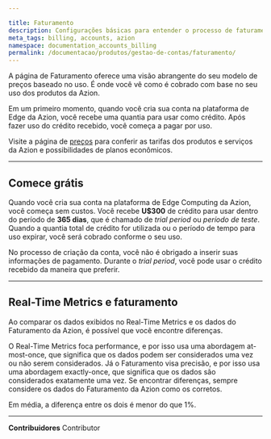 ```yaml
---

title: Faturamento
description: Configurações básicas para entender o processo de faturamento da Azion e como manter uma conta ativa.
meta_tags: billing, accounts, azion
namespace: documentation_accounts_billing
permalink: /documentacao/produtos/gestao-de-contas/faturamento/
---
```


A página de Faturamento oferece uma visão abrangente do seu modelo de preços baseado no uso. É onde você vê como é cobrado com base no seu uso dos produtos da Azion.

Em um primeiro momento, quando você cria sua conta na plataforma de Edge da Azion, você recebe uma quantia para usar como crédito. Após fazer uso do crédito recebido, você começa a pagar por uso.

Visite a página de [preços](https://www.azion.com/pt-br/precos) para conferir as tarifas dos produtos e serviços da Azion e possibilidades de planos econômicos.

---

## Comece grátis

Quando você cria sua conta na plataforma de Edge Computing da Azion, você começa sem custos. Você recebe **U$300** de crédito para usar dentro do período de **365 dias**, que é chamado de *trial period* ou *período de teste*. Quando a quantia total de crédito for utilizada ou o período de tempo para uso expirar, você será cobrado conforme o seu uso.

No processo de criação da conta, você não é obrigado a inserir suas informações de pagamento. Durante o *trial period*, você pode usar o crédito recebido da maneira que preferir.

---

## Real-Time Metrics e faturamento

Ao comparar os dados exibidos no Real-Time Metrics e os dados do Faturamento da Azion, é possível que você encontre diferenças.

O Real-Time Metrics foca performance, e por isso usa uma abordagem at-most-once, que significa que os dados podem ser considerados uma vez ou não serem considerados. Já o Faturamento visa precisão, e por isso usa uma abordagem exactly-once, que significa que os dados são considerados exatamente uma vez. Se encontrar diferenças, sempre considere os dados do Faturamento da Azion como os corretos.

Em média, a diferença entre os dois é menor do que 1%.





---


**Contribuidores** <ContributorList>Contributor</ContributorList>
